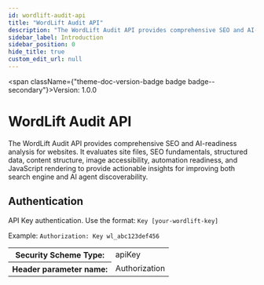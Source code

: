 ```yaml
---
id: wordlift-audit-api
title: "WordLift Audit API"
description: "The WordLift Audit API provides comprehensive SEO and AI-readiness analysis for websites."
sidebar_label: Introduction
sidebar_position: 0
hide_title: true
custom_edit_url: null
---
```



<span className={"theme-doc-version-badge badge badge--secondary"}>Version: 1.0.0</span>

# WordLift Audit API



The WordLift Audit API provides comprehensive SEO and AI-readiness analysis for websites. 
It evaluates site files, SEO fundamentals, structured data, content structure, image accessibility, 
automation readiness, and JavaScript rendering to provide actionable insights for improving 
both search engine and AI agent discoverability.


<div style={{"marginBottom":"2rem"}}><h2 id={"authentication"} style={{"marginBottom":"1rem"}}>Authentication</h2><SchemaTabs className={"openapi-tabs__security-schemes"}><TabItem label={"API Key: ApiKey"} value={"ApiKey"}>

API Key authentication. Use the format: `Key [your-wordlift-key]`

Example: `Authorization: Key wl_abc123def456`


<div><table><tbody><tr><th>Security Scheme Type:</th><td>apiKey</td></tr><tr><th>Header parameter name:</th><td>Authorization</td></tr></tbody></table></div></TabItem></SchemaTabs></div>
      